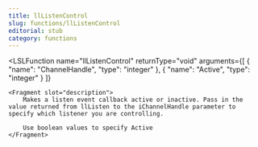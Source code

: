 ```yaml
---
title: llListenControl
slug: functions/llListenControl
editorial: stub
category: functions
---
```


<LSLFunction
	name="llListenControl"
	returnType="void"
	arguments={[
	{
		"name": "ChannelHandle",
		"type": "integer"
	},
	{
		"name": "Active",
		"type": "integer"
	}
]}
>
	<Fragment slot="description">
		Makes a listen event callback active or inactive. Pass in the value returned from llListen to the iChannelHandle parameter to specify which listener you are controlling.
		
		Use boolean values to specify Active
	</Fragment>
</LSLFunction>
